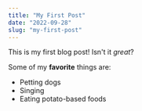 ```yaml
---
title: "My First Post"
date: "2022-09-28"
slug: "my-first-post"
---
```


This is my first blog post! Isn't it *great*?

Some of my **favorite** things are:

- Petting dogs
- Singing
- Eating potato-based foods
